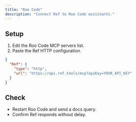 ```yaml
---
title: "Roo Code"
description: "Connect Ref to Roo Code assistants."
---
```


## Setup

1. Edit the Roo Code MCP servers list.
2. Paste the Ref HTTP configuration.

```json
{
  "Ref": {
    "type": "http",
    "url": "https://api.ref.tools/mcp?apiKey=YOUR_API_KEY"
  }
}
```

## Check

- Restart Roo Code and send a docs query.
- Confirm Ref responds without delay.
